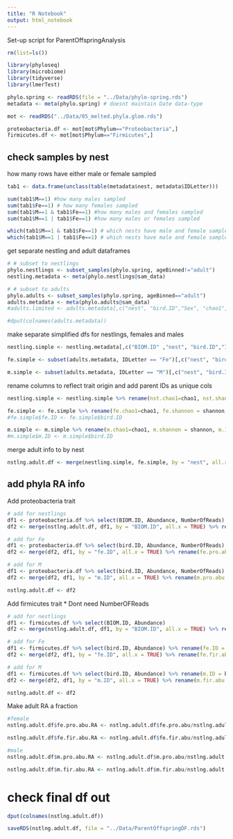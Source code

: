 ```yaml
---
title: "R Notebook"
output: html_notebook
---
```


Set-up script for ParentOffspringAnalysis

```r
rm(list=ls())
```

```r
library(phyloseq)
library(microbiome)
library(tidyverse)
library(lmerTest)
```

```r
phylo.spring <- readRDS(file = "../Data/phylo-spring.rds")
metadata <- meta(phylo.spring) # doesnt maintain Date data-type
```

```r
mot <- readRDS("../Data/05_melted.phyla.glom.rds")

proteobacteria.df <- mot[mot$Phylum=="Proteobacteria",]
firmicutes.df <- mot[mot$Phylum=="Firmicutes",]

```

## check samples by nest
how many rows have either male or female sampled
```r
tab1 <- data.frame(unclass(table(metadata$nest, metadata$IDLetter)))

sum(tab1$M==1) #how many males sampled
sum(tab1$Fe==1) # how many females sampled
sum(tab1$M==1 & tab1$Fe==1) #how many males and females sampled
sum(tab1$M==1 | tab1$Fe==1) #how many males or females sampled

which(tab1$M==1 & tab1$Fe==1) # which nests have male and female sampled
which(tab1$M==1 | tab1$Fe==1) # which nests have male and female sampled
```

get separate nestling and adult dataframes
```r

# # subset to nestlings
phylo.nestlings <- subset_samples(phylo.spring, ageBinned!="adult")
nestling.metadata <- meta(phylo.nestlings@sam_data)

# # subset to adults
phylo.adults <- subset_samples(phylo.spring, ageBinned=="adult")
adults.metadata <- meta(phylo.adults@sam_data)
#adults.limited <- adults.metadata[,c("nest", "bird.ID","Sex", "chao1", "shannon")]

#dput(colnames(adults.metadata))
```

make separate simplified dfs for nestlings, females and males
```r
nestling.simple <- nestling.metadata[,c("BIOM.ID" ,"nest", "bird.ID","IDLetter", "chao1", "shannon", "site", "ageBinned")]

fe.simple <- subset(adults.metadata, IDLetter == "Fe")[,c("nest", "bird.ID","IDLetter", "chao1", "shannon")]

m.simple <- subset(adults.metadata, IDLetter == "M")[,c("nest", "bird.ID","IDLetter", "chao1", "shannon")]
```

rename columns to reflect trait origin and add parent IDs as unique cols
```r
nestling.simple <- nestling.simple %>% rename(nst.chao1=chao1, nst.shannon = shannon)

fe.simple <- fe.simple %>% rename(fe.chao1=chao1, fe.shannon = shannon, fe.ID = bird.ID) %>% select(-IDLetter)
#fe.simple$fe.ID <- fe.simple$bird.ID

m.simple <- m.simple %>% rename(m.chao1=chao1, m.shannon = shannon, m.ID = bird.ID) %>% select(-IDLetter)
#m.simple$m.ID <- m.simple$bird.ID
```

merge adult info to by nest
```r
nstlng.adult.df <- merge(nestling.simple, fe.simple, by = "nest", all.x = TRUE) %>% merge(.,m.simple, by = "nest", all.x = TRUE)
```

## add phyla RA info

Add proteobacteria trait
```r
# add for nestlings
df1 <- proteobacteria.df %>% select(BIOM.ID, Abundance, NumberOfReads)
df2 <- merge(nstlng.adult.df, df1, by = "BIOM.ID", all.x = TRUE) %>% rename(nst.pro.abu = Abundance, nst.NumberOfReads = NumberOfReads)

# add for Fe
df1 <- proteobacteria.df %>% select(bird.ID, Abundance, NumberOfReads) %>% rename(fe.ID = bird.ID)
df2 <- merge(df2, df1, by = "fe.ID", all.x = TRUE) %>% rename(fe.pro.abu = Abundance, fe.NumberOfReads = NumberOfReads)

# add for M
df1 <- proteobacteria.df %>% select(bird.ID, Abundance, NumberOfReads) %>% rename(m.ID = bird.ID)
df2 <- merge(df2, df1, by = "m.ID", all.x = TRUE) %>% rename(m.pro.abu = Abundance, m.NumberOfReads = NumberOfReads)

nstlng.adult.df <- df2
```

Add firmicutes trait
* Dont need NumberOFReads
```r
# add for nestlings
df1 <- firmicutes.df %>% select(BIOM.ID, Abundance)
df2 <- merge(nstlng.adult.df, df1, by = "BIOM.ID", all.x = TRUE) %>% rename(nst.fir.abu = Abundance)

# add for Fe
df1 <- firmicutes.df %>% select(bird.ID, Abundance) %>% rename(fe.ID = bird.ID)
df2 <- merge(df2, df1, by = "fe.ID", all.x = TRUE) %>% rename(fe.fir.abu = Abundance)

# add for M
df1 <- firmicutes.df %>% select(bird.ID, Abundance) %>% rename(m.ID = bird.ID)
df2 <- merge(df2, df1, by = "m.ID", all.x = TRUE) %>% rename(m.fir.abu = Abundance)

nstlng.adult.df <- df2
```

Make adult RA a fraction
```r

#female
nstlng.adult.df$fe.pro.abu.RA <- nstlng.adult.df$fe.pro.abu/nstlng.adult.df$fe.NumberOfReads

nstlng.adult.df$fe.fir.abu.RA <- nstlng.adult.df$fe.fir.abu/nstlng.adult.df$fe.NumberOfReads

#male
nstlng.adult.df$m.pro.abu.RA <- nstlng.adult.df$m.pro.abu/nstlng.adult.df$m.NumberOfReads

nstlng.adult.df$m.fir.abu.RA <- nstlng.adult.df$m.fir.abu/nstlng.adult.df$m.NumberOfReads

```


# check final df out
```r
dput(colnames(nstlng.adult.df))
```

```r
saveRDS(nstlng.adult.df, file = "../Data/ParentOffspringDF.rds")
```

